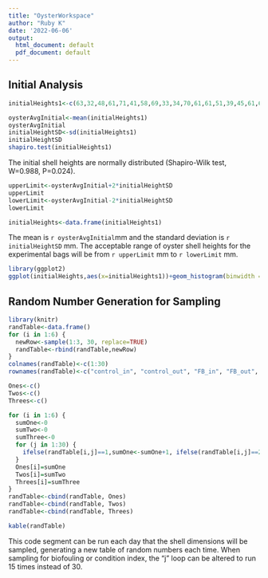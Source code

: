 ```yaml
---
title: "OysterWorkspace"
author: "Ruby K"
date: '2022-06-06'
output:
  html_document: default
  pdf_document: default
---
```

## Initial Analysis

```r
initialHeights1<-c(63,32,48,61,71,41,58,69,33,34,70,61,61,51,39,45,61,60,61,67,60,55,40,69,55,29,60,46,46,53,75,42,21,35,72,61,48,46,47,73,55,31,43,37,52,56,52,40,63,48,50,19,59,59,47,63,41,41,26,35,48,64,44,60,40,49,47,35,55,45,60,42,42,46,49,56,48,45,40,37,60,59,37,28,51,61,45,35,26,54,41,44,58,39,41,47,34,47,50,52,55,43,44,45,41,26,50,38,41,58,42,37,36,48,28,24,32,29,45,70,64,67,24,35,63,56,41,37,47,55,38,75,47,43,40,39,65,50,42,42,40,60,28,36,60,64,48,48,50,49,33,34,40,43,59,46,30,38,58,43,45,35,34,37,48,58,58,42,46,57,44,24,40,40,41,37,59,57,68,40,45,49,50,35,35,30,36,30,32,70,34,41,54,29,43,52,32,37,38,70,42,32,56,37,35,58,50,38,42,43,55,60,43,68,46,60,53,55,59,55,32,50,41,64,37,59,57,52,55,50,38,60,61,37,60,62,55,45,63,47,35,62,61,65,36,62,59,42,39,49,35,50,49,46,43,45,34,44,44,30,41,49,45,41,42,48,32,80,69,69,50,46,57,45,59,63,56,51,45,51)
```

```r
oysterAvgInitial<-mean(initialHeights1)
oysterAvgInitial
initialHeightSD<-sd(initialHeights1)
initialHeightSD
shapiro.test(initialHeights1)
```

The initial shell heights are normally distributed (Shapiro-Wilk test, W=0.988, P=0.024).

```r
upperLimit<-oysterAvgInitial+2*initialHeightSD
upperLimit
lowerLimit<-oysterAvgInitial-2*initialHeightSD
lowerLimit
```

```r
initialHeights<-data.frame(initialHeights1)
```

The mean is `r oysterAvgInitial`mm and the standard deviation is `r initialHeightSD` mm. The acceptable range of oyster shell heights for the experimental bags will be from `r upperLimit` mm to `r lowerLimit` mm.

```r
library(ggplot2)
ggplot(initialHeights,aes(x=initialHeights1))+geom_histogram(binwidth = 5, fill="#69b3a2", color="#e9ecef")+theme_classic()+xlab("Shell height")+ylab("Frequency")
```


## Random Number Generation for Sampling

```r
library(knitr)
randTable<-data.frame()
for (i in 1:6) {
  newRow<-sample(1:3, 30, replace=TRUE)
  randTable<-rbind(randTable,newRow)
}
colnames(randTable)<-c(1:30)
rownames(randTable)<-c("control_in", "control_out", "FB_in", "FB_out", "OG_in", "OG_out")

Ones<-c()
Twos<-c()
Threes<-c()

for (i in 1:6) {
  sumOne<-0
  sumTwo<-0
  sumThree<-0
  for (j in 1:30) {
    ifelse(randTable[i,j]==1,sumOne<-sumOne+1, ifelse(randTable[i,j]==2, sumTwo<-sumTwo+1, sumThree<-sumThree+1) )
  }
  Ones[i]=sumOne
  Twos[i]=sumTwo
  Threes[i]=sumThree
}
randTable<-cbind(randTable, Ones)
randTable<-cbind(randTable, Twos)
randTable<-cbind(randTable, Threes)

kable(randTable)
```
This code segment can be run each day that the shell dimensions will be sampled, generating a new table of random numbers each time. When sampling for biofouling or condition index, the "j" loop can be altered to run 15 times instead of 30.
